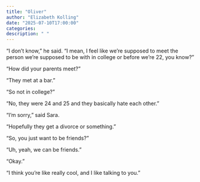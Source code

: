 ```yaml
---
title: "Oliver"
author: "Elizabeth Kolling"
date: "2025-07-10T17:00:00"
categories: 
description: " "
---
```


“I don’t know,” he said. “I mean, I feel like we’re supposed to meet the person we’re supposed to be with in college or before we’re 22, you know?” 

“How did your parents meet?”

“They met at a bar.” 

“So not in college?”

“No, they were 24 and 25 and they basically hate each other.”

“I’m sorry,” said Sara. 

“Hopefully they get a divorce or something.”

“So, you just want to be friends?”

“Uh, yeah, we can be friends.”

"Okay."

"I think you're like really cool, and I like talking to you."